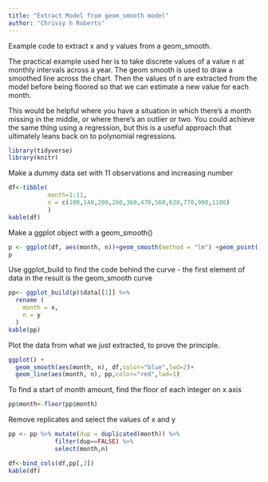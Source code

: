 ```yaml
---
title: "Extract Model from geom_smooth model"
author: "Chrissy h Roberts"
---
```


Example code to extract x and y values from a geom_smooth.

The practical example used her is to take discrete values of a value n at monthly intervals across a year. The geom smooth is used to draw a smoothed line across the chart. Then the values of n are extracted from the model before being floored so that we can estimate a new value for each month.

This would be helpful where you have a situation in which there's a month missing in the middle, or where there's an outlier or two. You could achieve the same thing using a regression, but this is a useful approach that ultimately leans back on to polynomial regressions.

```r
library(tidyverse)
library(knitr)
```

Make a dummy data set with 11 observations and increasing number

```r
df<-tibble(
           month=1:11,
           n = c(100,140,200,260,360,470,560,630,770,990,1100)
           )
kable(df)
```

Make a ggplot object with a geom_smooth()

```r
p <- ggplot(df, aes(month, n))+geom_smooth(method = "lm") +geom_point()
p
```

Use ggplot_build to find the code behind the curve - the first element of data in the result is the geom_smooth curve

```r
pp<- ggplot_build(p)$data[[1]] %>% 
  rename (
    month = x,
    n = y
  )
kable(pp)
```

Plot the data from what we just extracted, to prove the principle.

```r


ggplot() + 
  geom_smooth(aes(month, n), df,color="blue",lwd=2)+
  geom_line(aes(month, n), pp,color="red",lwd=1)

```

To find a start of month amount, find the floor of each integer on x axis

```r
pp$month<-floor(pp$month)
```

Remove replicates and select the values of x and y

```r
pp <- pp %>% mutate(dup = duplicated(month)) %>% 
             filter(dup==FALSE) %>% 
             select(month,n)

df<-bind_cols(df,pp[,2])
kable(df)
```
